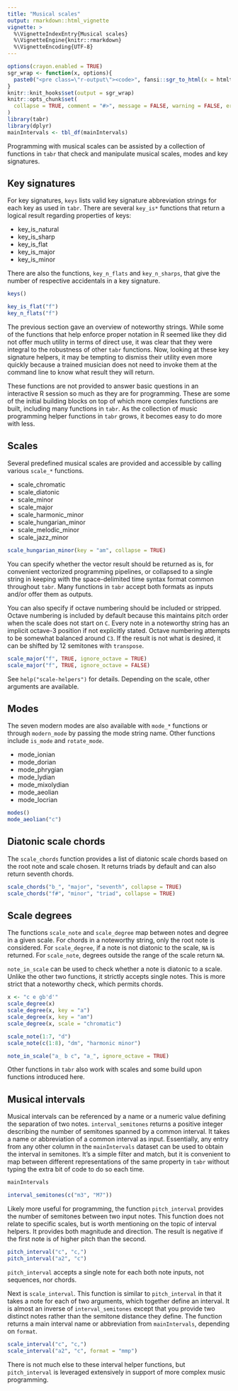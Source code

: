 ```yaml
---
title: "Musical scales"
output: rmarkdown::html_vignette
vignette: >
  %\VignetteIndexEntry{Musical scales}
  %\VignetteEngine{knitr::rmarkdown}
  %\VignetteEncoding{UTF-8}
---
```


```r
options(crayon.enabled = TRUE)
sgr_wrap <- function(x, options){
  paste0("<pre class=\"r-output\"><code>", fansi::sgr_to_html(x = htmltools::htmlEscape(x)), "</code></pre>")
}
knitr::knit_hooks$set(output = sgr_wrap)
knitr::opts_chunk$set(
  collapse = TRUE, comment = "#>", message = FALSE, warning = FALSE, error = FALSE, tidy = FALSE, out.width = "100%"
)
library(tabr)
library(dplyr)
mainIntervals <- tbl_df(mainIntervals)
```

Programming with musical scales can be assisted by a collection of functions in `tabr` that check and manipulate musical scales, modes and key signatures.

## Key signatures

For key signatures, `keys` lists valid key signature abbreviation strings for each key as used in `tabr`. There are several `key_is*` functions that return a logical result regarding properties of keys:

* key_is_natural
* key_is_sharp
* key_is_flat
* key_is_major
* key_is_minor

There are also the functions, `key_n_flats` and `key_n_sharps`, that give the number of respective accidentals in a key signature.

```r
keys()

key_is_flat("f")
key_n_flats("f")
```

The previous section gave an overview of noteworthy strings. While some of the functions that help enforce proper notation in R seemed like they did not offer much utility in terms of direct use, it was clear that they were integral to the robustness of other `tabr` functions. Now, looking at these key signature helpers, it may be tempting to dismiss their utility even more quickly because a trained musician does not need to invoke them at the command line to know what result they will return.

These functions are not provided to answer basic questions in an interactive R session so much as they are for programming. These are some of the initial building blocks on top of which more complex functions are built, including many functions in `tabr`. As the collection of music programming helper functions in `tabr` grows, it becomes easy to do more with less.

## Scales

Several predefined musical scales are provided and accessible by calling various `scale_*` functions. 

* scale_chromatic
* scale_diatonic
* scale_minor
* scale_major
* scale_harmonic_minor
* scale_hungarian_minor
* scale_melodic_minor
* scale_jazz_minor



```r
scale_hungarian_minor(key = "am", collapse = TRUE)
```

You can specify whether the vector result should be returned as is, for convenient vectorized programming pipelines, or collapsed to a single string in keeping with the space-delimited time syntax format common throughout `tabr`. Many functions in `tabr` accept both formats as inputs and/or offer them as outputs. 

You can also specify if octave numbering should be included or stripped. Octave numbering is included by default because this maintains pitch order when the scale does not start on `C`. Every note in a noteworthy string has an implicit octave-3 position if not explicitly stated. Octave numbering attempts to be somewhat balanced around `C3`. If the result is not what is desired, it can be shifted by 12 semitones with `transpose`.

```r
scale_major("f", TRUE, ignore_octave = TRUE)
scale_major("f", TRUE, ignore_octave = FALSE)
```

See `help("scale-helpers")` for details. Depending on the scale, other arguments are available.

## Modes

The seven modern modes are also available with `mode_*` functions or through `modern_mode` by passing the mode string name. Other functions include `is_mode` and `rotate_mode`.

* mode_ionian
* mode_dorian
* mode_phrygian
* mode_lydian
* mode_mixolydian
* mode_aeolian
* mode_locrian

```r
modes()
mode_aeolian("c")
```

## Diatonic scale chords

The `scale_chords` function provides a list of diatonic scale chords based on the root note and scale chosen. It returns triads by default and can also return seventh chords.

```r
scale_chords("b_", "major", "seventh", collapse = TRUE)
scale_chords("f#", "minor", "triad", collapse = TRUE)
```

## Scale degrees

The functions `scale_note` and `scale_degree` map between notes and degree in a given scale. For chords in a noteworthy string, only the root note is considered. For `scale_degree`, if a note is not diatonic to the scale, `NA` is returned. For `scale_note`, degrees outside the range of the scale return `NA`. 

`note_in_scale` can be used to check whether a note is diatonic to a scale. Unlike the other two functions, it strictly accepts single notes. This is more strict that a noteworthy check, which permits chords.

```r
x <- "c e gb'd'"
scale_degree(x)
scale_degree(x, key = "a")
scale_degree(x, key = "am")
scale_degree(x, scale = "chromatic")

scale_note(1:7, "d")
scale_note(c(1:8), "dm", "harmonic minor")

note_in_scale("a_ b c", "a_", ignore_octave = TRUE)
```

Other functions in `tabr` also work with scales and some build upon functions introduced here.

## Musical intervals

Musical intervals can be referenced by a name or a numeric value defining the separation of two notes. `interval_semitones` returns a positive integer describing the number of semitones spanned by a common interval. It takes a name or abbreviation of a common interval as input. Essentially, any entry from any other column in the `mainIntervals` dataset can be used to obtain the interval in semitones. It's a simple filter and match, but it is convenient to map between different representations of the same property in `tabr` without typing the extra bit of code to do so each time.

```r
mainIntervals

interval_semitones(c("m3", "M7"))
```

Likely more useful for programming, the function `pitch_interval` provides the number of semitones between two input notes. This function does not relate to specific scales, but is worth mentioning on the topic of interval helpers. It provides both magnitude and direction. The result is negative if the first note is of higher pitch than the second.

```r
pitch_interval("c", "c,")
pitch_interval("a2", "c")
```

`pitch_interval` accepts a single note for each both note inputs, not sequences, nor chords.

Next is `scale_interval`. This function is similar to `pitch_interval` in that it takes a note for each of two arguments, which together define an interval. It is almost an inverse of `interval_semitones` except that you provide two distinct notes rather than the semitone distance they define. The function returns a main interval name or abbreviation from `mainIntervals`, depending on `format`.

```r
scale_interval("c", "c,")
scale_interval("a2", "c", format = "mmp")
```

There is not much else to these interval helper functions, but `pitch_interval` is leveraged extensively in support of more complex music programming.
